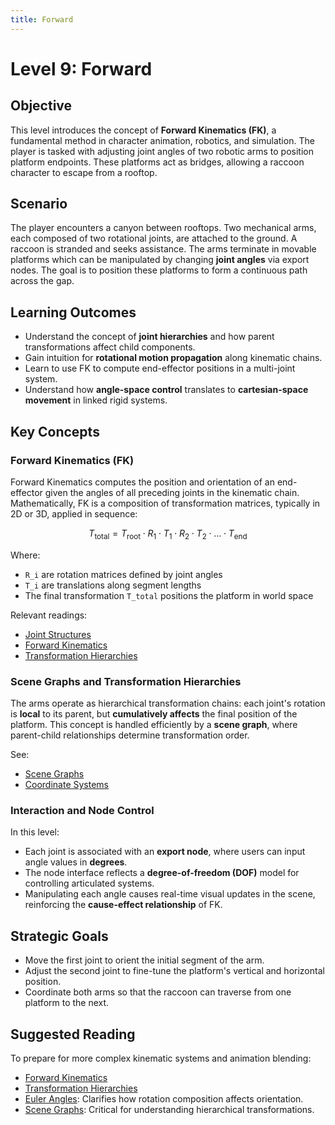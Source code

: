 ```yaml
---
title: Forward
---
```


# Level 9: Forward

## Objective

This level introduces the concept of **Forward Kinematics (FK)**, a fundamental method in character animation, robotics, and simulation. The player is tasked with adjusting joint angles of two robotic arms to position platform endpoints. These platforms act as bridges, allowing a raccoon character to escape from a rooftop.

## Scenario

The player encounters a canyon between rooftops. Two mechanical arms, each composed of two rotational joints, are attached to the ground. A raccoon is stranded and seeks assistance. The arms terminate in movable platforms which can be manipulated by changing **joint angles** via export nodes. The goal is to position these platforms to form a continuous path across the gap.

## Learning Outcomes

- Understand the concept of **joint hierarchies** and how parent transformations affect child components.
- Gain intuition for **rotational motion propagation** along kinematic chains.
- Learn to use FK to compute end-effector positions in a multi-joint system.
- Understand how **angle-space control** translates to **cartesian-space movement** in linked rigid systems.

## Key Concepts

### Forward Kinematics (FK)

Forward Kinematics computes the position and orientation of an end-effector given the angles of all preceding joints in the kinematic chain. Mathematically, FK is a composition of transformation matrices, typically in 2D or 3D, applied in sequence:

$$
T_\text{total} = T_\text{root} \cdot R_1 \cdot T_1 \cdot R_2 \cdot T_2 \cdot ... \cdot T_\text{end}
$$

Where:

- `R_i` are rotation matrices defined by joint angles
- `T_i` are translations along segment lengths
- The final transformation `T_total` positions the platform in world space

Relevant readings:

- [Joint Structures](/docs/kinematics/joint-structures)
- [Forward Kinematics](/docs/kinematics/forward-kinematics)
- [Transformation Hierarchies](/docs/hierarchies/transformation-hierarchies)

### Scene Graphs and Transformation Hierarchies

The arms operate as hierarchical transformation chains: each joint's rotation is **local** to its parent, but **cumulatively affects** the final position of the platform. This concept is handled efficiently by a **scene graph**, where parent-child relationships determine transformation order.

See:

- [Scene Graphs](/docs/hierarchies/scene-graphs)
- [Coordinate Systems](/docs/hierarchies/coordinate-systems)

### Interaction and Node Control

In this level:

- Each joint is associated with an **export node**, where users can input angle values in **degrees**.
- The node interface reflects a **degree-of-freedom (DOF)** model for controlling articulated systems.
- Manipulating each angle causes real-time visual updates in the scene, reinforcing the **cause-effect relationship** of FK.

## Strategic Goals

- Move the first joint to orient the initial segment of the arm.
- Adjust the second joint to fine-tune the platform's vertical and horizontal position.
- Coordinate both arms so that the raccoon can traverse from one platform to the next.

## Suggested Reading

To prepare for more complex kinematic systems and animation blending:

- [Forward Kinematics](/docs/kinematics/forward-kinematics)
- [Transformation Hierarchies](/docs/hierarchies/transformation-hierarchies)
- [Euler Angles](/docs/rotation/euler-angles): Clarifies how rotation composition affects orientation.
- [Scene Graphs](/docs/hierarchies/scene-graphs): Critical for understanding hierarchical transformations.
